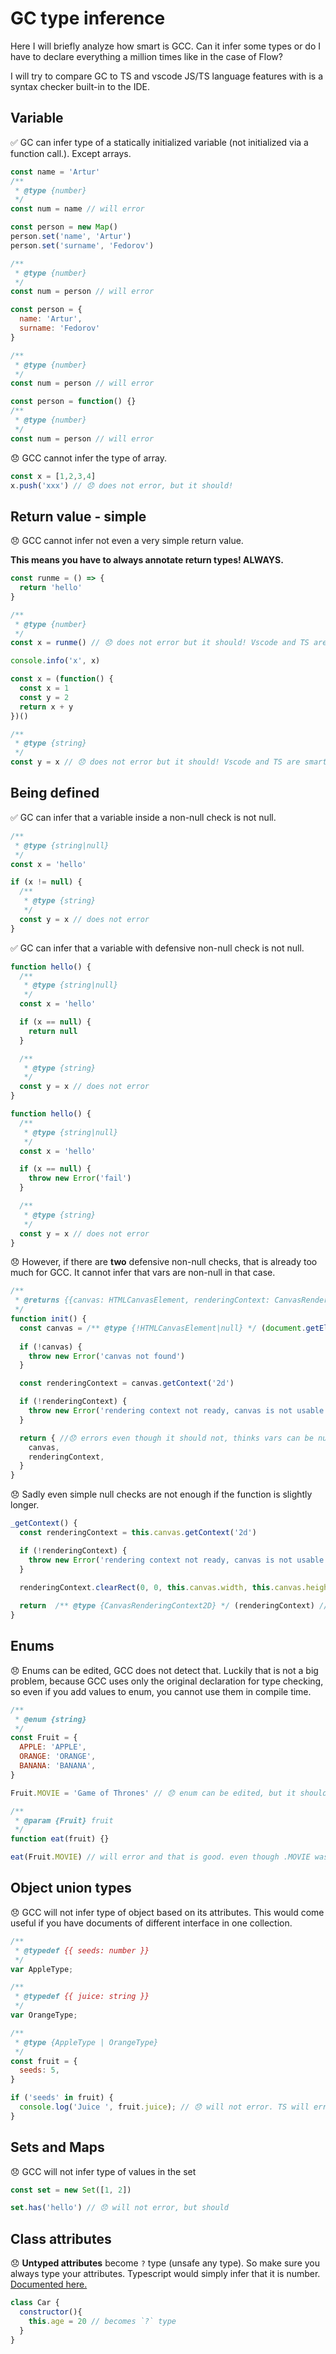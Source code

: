 # GC type inference
Here I will briefly analyze how smart is GCC. Can it infer some types or do I have to declare everything a million times like in the case of Flow?

I will try to compare GC to TS and vscode JS/TS language features with is a syntax checker built-in to the IDE.

## Variable

✅ GC can infer type of a statically initialized variable (not initialized via a function call.). Except arrays.

```js
const name = 'Artur'
/**
 * @type {number}
 */
const num = name // will error
```

```js
const person = new Map()
person.set('name', 'Artur')
person.set('surname', 'Fedorov')

/**
 * @type {number}
 */
const num = person // will error
```

```js
const person = {
  name: 'Artur',
  surname: 'Fedorov'
}

/**
 * @type {number}
 */
const num = person // will error
```

```js
const person = function() {}
/**
 * @type {number}
 */
const num = person // will error
```

😞 GCC cannot infer the type of array.

```js
const x = [1,2,3,4]
x.push('xxx') // 😞 does not error, but it should!
```

## Return value - simple
😞 GCC cannot infer not even a very simple return value.

**This means you have to always annotate return types! ALWAYS.**

```js
const runme = () => {
  return 'hello'
}

/**
 * @type {number}
 */
const x = runme() // 😞 does not error but it should! Vscode and TS are smarter

console.info('x', x)
```

```js
const x = (function() {
  const x = 1
  const y = 2
  return x + y
})()

/**
 * @type {string}
 */
const y = x // 😞 does not error but it should! Vscode and TS are smarter
```

## Being defined

✅ GC can infer that a variable inside a non-null check is not null.

```js
/**
 * @type {string|null}
 */
const x = 'hello'

if (x != null) {
  /**
   * @type {string}
   */
  const y = x // does not error
}
```

✅ GC can infer that a variable with defensive non-null check is not null.

```js
function hello() {
  /**
   * @type {string|null}
   */
  const x = 'hello'

  if (x == null) {
    return null
  }

  /**
   * @type {string}
   */
  const y = x // does not error
}
```

```js
function hello() {
  /**
   * @type {string|null}
   */
  const x = 'hello'

  if (x == null) {
    throw new Error('fail')
  }

  /**
   * @type {string}
   */
  const y = x // does not error
}
```

😞 However, if there are **two** defensive non-null checks, that is already too much for GCC. It cannot infer that vars are non-null in that case.

```js
/**
 * @returns {{canvas: HTMLCanvasElement, renderingContext: CanvasRenderingContext2D }}
 */
function init() {
  const canvas = /** @type {!HTMLCanvasElement|null} */ (document.getElementById('canvas'))
    
  if (!canvas) {
    throw new Error('canvas not found')
  }

  const renderingContext = canvas.getContext('2d')

  if (!renderingContext) {
    throw new Error('rendering context not ready, canvas is not usable')
  }

  return { //😞 errors even though it should not, thinks vars can be null even though they definitely cannot
    canvas,
    renderingContext,
  }
}
```

😞 Sadly even simple null checks are not enough if the function is slightly longer.

```js
_getContext() {
  const renderingContext = this.canvas.getContext('2d')

  if (!renderingContext) {
    throw new Error('rendering context not ready, canvas is not usable')
  }

  renderingContext.clearRect(0, 0, this.canvas.width, this.canvas.height)
  
  return  /** @type {CanvasRenderingContext2D} */ (renderingContext) // 😞 GCC should know this is not null, but doesn't.
}
```

## Enums

😞 Enums can be edited, GCC does not detect that. Luckily that is not a big problem, because GCC uses only the original declaration for type checking, so even if you add values to enum, you cannot use them in compile time.

```js
/**
 * @enum {string}
 */
const Fruit = {
  APPLE: 'APPLE',
  ORANGE: 'ORANGE',
  BANANA: 'BANANA',
}

Fruit.MOVIE = 'Game of Thrones' // 😞 enum can be edited, but it should not. Vscode / TS would error, GCC does not

/**
 * @param {Fruit} fruit
 */
function eat(fruit) {}

eat(Fruit.MOVIE) // will error and that is good. even though .MOVIE was added to enum, GCC check types with respect to original declaration only
```

## Object union types
😞 GCC will not infer type of object based on its attributes. This would come useful if you have documents of different interface in one collection.

```js
/**
 * @typedef {{ seeds: number }}
 */
var AppleType;

/**
 * @typedef {{ juice: string }}
 */
var OrangeType;

/**
 * @type {AppleType | OrangeType}
 */
const fruit = {
  seeds: 5,
}

if ('seeds' in fruit) {
  console.log('Juice ', fruit.juice); // 😞 will not error. TS will error
}
```

## Sets and Maps

😞 GCC will not infer type of values in the set
```js
const set = new Set([1, 2])

set.has('hello') // 😞 will not error, but should
```

## Class attributes

😞 **Untyped attributes** become `?` type (unsafe any type). So make sure you always type your attributes. Typescript would simply infer that it is number. [Documented here.](https://github.com/google/closure-compiler/wiki/Types-in-the-Closure-Type-System#differences-between-inferred-and-declared-types)

```js
class Car {
  constructor(){
    this.age = 20 // becomes `?` type
  }
}
```

